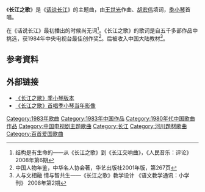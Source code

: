 《'''长江之歌'''》是《[[话说长江|话说长江]]》的主题曲，由[[王世光|王世光]]作曲、[[胡宏伟|胡宏伟]]填词，[[季小琴|季小琴]]首唱。

在《话说长江》最初播出的时候尚无词<ref>结构是有生命的——从《长江之歌》到《长江交响曲》，《人民音乐：评论》2008年第6期</ref>。《长江之歌》的歌词是自五千多部作品中挑选，获1984年中央电视台最佳创作奖<ref>中国人物年鉴，中华名人协会著，华艺出版社2001年版，第267页</ref>。后被收入中国大陆教材<ref>人与文相融 情与智共生——《长江之歌》教学设计 《语文教学通讯：小学刊》 2008年第2期</ref>。

== 参考資料 ==
{{reflist|1}}

== 外部链接 ==
<span style="font-size:smaller;">
*[http://www.tudou.com/programs/view/q_4DH3tU-7Q/ 《长江之歌》季小琴版本] {{Wayback|url=http://www.tudou.com/programs/view/q_4DH3tU-7Q/ |date=20150602015224 }}
*[http://www.cctv.com/science/special/C15832/20060716/101053.shtml 《长江之歌》首唱季小琴当年影像] {{Wayback|url=http://www.cctv.com/science/special/C15832/20060716/101053.shtml |date=20190611033815 }}</span>

{{歌曲小作品}}
{{中宣部推荐100首爱国歌曲}}
[[Category:1983年歌曲|Category:1983年歌曲]]
[[Category:1983年中国作品|Category:1983年中国作品]]
[[Category:1980年代中国歌曲作品|Category:1980年代中国歌曲作品]]
[[Category:中国电视剧主题歌曲|Category:中国电视剧主题歌曲]]
[[Category:长江|Category:长江]]
[[Category:河川題材歌曲|Category:河川題材歌曲]]
[[Category:百首爱国歌曲|Category:百首爱国歌曲]]